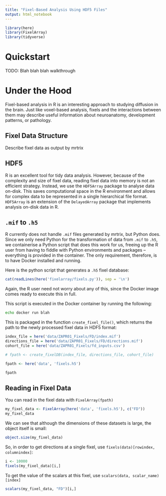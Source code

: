 ```yaml
---
title: "Fixel-Based Analysis Using HDF5 Files"
output: html_notebook
---
```


```r
library(here)
library(FixelArray)
library(tidyverse)
```


# Quickstart

TODO: Blah blah blah walkthrough

# Under the Hood

Fixel-based analysis in R is an interesting approach to studying diffusion in the brain. Just like voxel-based analysis, fixels and the interactions between them may describe useful information about neuroanatomy, development patterns, or pathology.

## Fixel Data Structure

Describe fixel data as output by mrtrix

## HDF5

R is an excellent tool for tidy data analysis. However, because of the complexity and size of fixel data, reading fixel data into memory is not an efficient strategy. Instead, we use the `HDF5Array` package to analyse data on-disk. This saves computational space in the R environment and allows for complex data to be represented in a single hierarchical file format. `HDF5Array` is an extension of the `DelayedArray` package that implements analysis on-disk data in R.

## `.mif` to `.h5`

R currently does not handle `.mif` files generated by mrtrix, but Python does. Since we only need Python for the transformation of data from `.mif` to `.h5`, we containerise a Python script that does this work for us, freeing up the R user from having to fiddle with Python environments and packages -- everything is provided in the container. The only requirement, therefore, is to have Docker installed and running.

Here is the python script that generates a `.h5` fixel database:

```r
cat(readLines(here('fixelarray/fixels.py')), sep = '\n')
```

Again, the R user need not worry about any of this, since the Docker image comes ready to execute this in full.

This script is executed in the Docker container by running the following:

```bash
echo docker run blah
```

This is packaged in the function `create_fixel_file()`, which returns the path to the newly processed fixel data in HDF5 format:

```r
index_file = here('data/ZAPR01_Fixels/FD/index.mif')
directions_file = here('data/ZAPR01_Fixels/FD/directions.mif')
cohort_file = here('data/ZAPR01_Fixels/fd_inputs.csv')

# fpath <- create_fixelDB(index_file, directions_file, cohort_file)

fpath <- here('data', 'fixels.h5')

fpath
```

## Reading in Fixel Data

You can read in the fixel data with `FixelArray(fpath)`

```r
my_fixel_data <- FixelArray(here('data', 'fixels.h5'), c("FD"))
my_fixel_data
```

We can see that although the dimensions of these datasets is large, the object itself is small:

```r
object.size(my_fixel_data)
```

So, in order to get directions at a single fixel, use `fixels(data)[rowindex, columnindex]`:

```r
i <- 10000
fixels(my_fixel_data)[i,]
```

To get the value of the scalars at this fixel, use `scalars(data, scalar_name)[index]`

```r
scalars(my_fixel_data, "FD")[i,]
```


